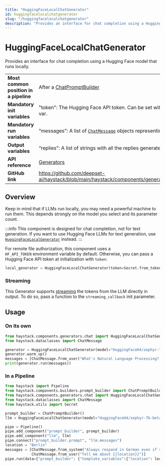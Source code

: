 ```yaml
---
title: "HuggingFaceLocalChatGenerator"
id: huggingfacelocalchatgenerator
slug: "/huggingfacelocalchatgenerator"
description: "Provides an interface for chat completion using a Hugging Face model that runs locally."
---
```


# HuggingFaceLocalChatGenerator

Provides an interface for chat completion using a Hugging Face model that runs locally.

|  |  |
| --- | --- |
| **Most common position in a pipeline** | After a [ChatPromptBuilder](../builders/chatpromptbuilder.mdx)                                                         |
| **Mandatory init variables**           | "token": The Hugging Face API token. Can be set with `HF_API_TOKEN` or `HF_TOKEN` env var.                   |
| **Mandatory run variables**            | “messages”: A list of [`ChatMessage`](../../concepts/data-classes/chatmessage.mdx)  objects representing the chat         |
| **Output variables**                   | “replies”: A list of strings with all the replies generated by the LLM                                       |
| **API reference**                      | [Generators](/reference/generators-api)                                                                             |
| **GitHub link**                        | https://github.com/deepset-ai/haystack/blob/main/haystack/components/generators/chat/hugging_face_local.py |

## Overview

Keep in mind that if LLMs run locally, you may need a powerful machine to run them. This depends strongly on the model you select and its parameter count.

:::info
This component is designed for chat completion, not for text generation. If you want to use Hugging Face LLMs for text generation, use [`HuggingFaceLocalGenerator`](huggingfacelocalgenerator.mdx) instead.
:::

For remote file authorization, this component uses a `HF_API_TOKEN` environment variable by default. Otherwise, you can pass a Hugging Face API token at initialization with `token`:

```python
local_generator = HuggingFaceLocalChatGenerator(token=Secret.from_token("<your-api-key>"))
```

### Streaming

This Generator supports [streaming](guides-to-generators/choosing-the-right-generator.mdx#streaming-support) the tokens from the LLM directly in output. To do so, pass a function to the `streaming_callback` init parameter.

## Usage

### On its own

```python
from haystack.components.generators.chat import HuggingFaceLocalChatGenerator
from haystack.dataclasses import ChatMessage

generator = HuggingFaceLocalChatGenerator(model="HuggingFaceH4/zephyr-7b-beta")
generator.warm_up()
messages = [ChatMessage.from_user("What's Natural Language Processing? Be brief.")]
print(generator.run(messages))
```

### In a Pipeline

```python
from haystack import Pipeline
from haystack.components.builders.prompt_builder import ChatPromptBuilder
from haystack.components.generators.chat import HuggingFaceLocalChatGenerator
from haystack.dataclasses import ChatMessage
from haystack.utils import Secret

prompt_builder = ChatPromptBuilder()
llm = HuggingFaceLocalChatGenerator(model="HuggingFaceH4/zephyr-7b-beta", token=Secret.from_env_var("HF_API_TOKEN"))

pipe = Pipeline()
pipe.add_component("prompt_builder", prompt_builder)
pipe.add_component("llm", llm)
pipe.connect("prompt_builder.prompt", "llm.messages")
location = "Berlin"
messages = [ChatMessage.from_system("Always respond in German even if some input data is in other languages."),
            ChatMessage.from_user("Tell me about {{location}}")]
pipe.run(data={"prompt_builder": {"template_variables":{"location": location}, "template": messages}})

```
